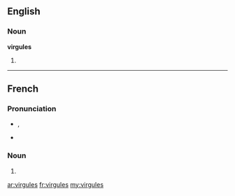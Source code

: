 ==English==

===Noun===
'''virgules'''

# {{plural of|[[virgule]]}}

----

==French==

===Pronunciation===
* {{IPA|/viʁ.ɡyl/|lang=fr}}, {{SAMPA|/viR.gyl/}}
* {{homophones|virgule|virgulent}}

===Noun===
{{infl|fr|plural}} {{f|p}}

# {{plural of|virgule|lang=fr}}

[[ar:virgules]]
[[fr:virgules]]
[[my:virgules]]